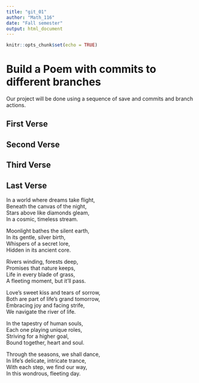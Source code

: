 ```yaml
---
title: "git_01"
author: "Math_116"
date: "Fall semester"
output: html_document
---
```


```r
knitr::opts_chunk$set(echo = TRUE)
```
# Build a Poem with commits to different branches
Our project will be done using a sequence of save and commits and branch actions.
<!-- Do not modify or change any text in "!--" bracketed areas such as this --- these are instructions to
you, if you change any of this the git program will notice it and compromise your git merging strategy !-->

## First Verse 
<!--Put the first five lines of a poem by Lewis Carrol in this section!-->

## Second Verse
<!--Put the first five lines of a poem by Robert Frost here!-->

## Third Verse
<!--Put the first two verses of The Walrus and the Carpenter here!-->

## Last Verse
<!--Put a short poem you created using chatGPT of 20 to 30 lines,here!-->
In a world where dreams take flight,  
Beneath the canvas of the night,  
Stars above like diamonds gleam,  
In a cosmic, timeless stream.  

Moonlight bathes the silent earth,  
In its gentle, silver birth,  
Whispers of a secret lore,  
Hidden in its ancient core.  

Rivers winding, forests deep,  
Promises that nature keeps,  
Life in every blade of grass,  
A fleeting moment, but it'll pass.  

Love's sweet kiss and tears of sorrow,  
Both are part of life's grand tomorrow,  
Embracing joy and facing strife,  
We navigate the river of life.  

In the tapestry of human souls,  
Each one playing unique roles,  
Striving for a higher goal,  
Bound together, heart and soul.  

Through the seasons, we shall dance,  
In life's delicate, intricate trance,  
With each step, we find our way,  
In this wondrous, fleeting day.  